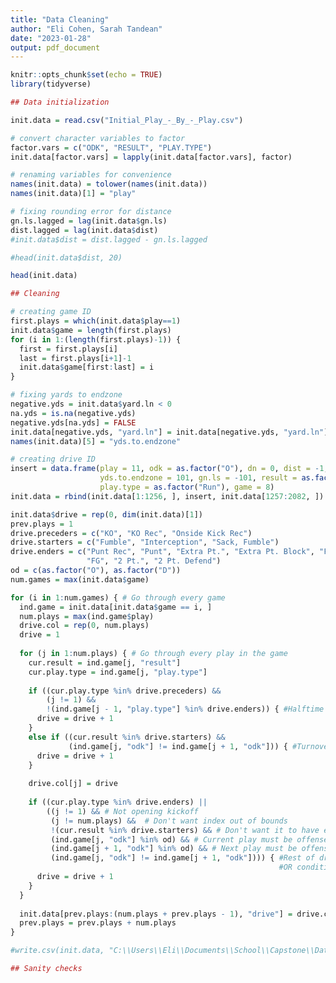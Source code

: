 ```yaml
---
title: "Data Cleaning"
author: "Eli Cohen, Sarah Tandean"
date: "2023-01-28"
output: pdf_document
---
```


```r
knitr::opts_chunk$set(echo = TRUE)
library(tidyverse)
```

```r
## Data initialization

init.data = read.csv("Initial_Play_-_By_-_Play.csv")

# convert character variables to factor
factor.vars = c("ODK", "RESULT", "PLAY.TYPE")
init.data[factor.vars] = lapply(init.data[factor.vars], factor)

# renaming variables for convenience
names(init.data) = tolower(names(init.data))
names(init.data)[1] = "play"

# fixing rounding error for distance
gn.ls.lagged = lag(init.data$gn.ls)
dist.lagged = lag(init.data$dist)
#init.data$dist = dist.lagged - gn.ls.lagged

#head(init.data$dist, 20)

head(init.data)
```

```r
## Cleaning

# creating game ID
first.plays = which(init.data$play==1)
init.data$game = length(first.plays)
for (i in 1:(length(first.plays)-1)) {
  first = first.plays[i]
  last = first.plays[i+1]-1
  init.data$game[first:last] = i
}

# fixing yards to endzone
negative.yds = init.data$yard.ln < 0
na.yds = is.na(negative.yds)
negative.yds[na.yds] = FALSE
init.data[negative.yds, "yard.ln"] = init.data[negative.yds, "yard.ln"] + 100
names(init.data)[5] = "yds.to.endzone"

# creating drive ID
insert = data.frame(play = 11, odk = as.factor("O"), dn = 0, dist = -1, 
                    yds.to.endzone = 101, gn.ls = -101, result = as.factor(""), 
                    play.type = as.factor("Run"), game = 8)
init.data = rbind(init.data[1:1256, ], insert, init.data[1257:2082, ])

init.data$drive = rep(0, dim(init.data)[1])
prev.plays = 1
drive.preceders = c("KO", "KO Rec", "Onside Kick Rec")
drive.starters = c("Fumble", "Interception", "Sack, Fumble")
drive.enders = c("Punt Rec", "Punt", "Extra Pt.", "Extra Pt. Block", "FG Block",
                 "FG", "2 Pt.", "2 Pt. Defend")
od = c(as.factor("O"), as.factor("D"))
num.games = max(init.data$game)

for (i in 1:num.games) { # Go through every game
  ind.game = init.data[init.data$game == i, ]
  num.plays = max(ind.game$play)
  drive.col = rep(0, num.plays)
  drive = 1
  
  for (j in 1:num.plays) { # Go through every play in the game
    cur.result = ind.game[j, "result"]
    cur.play.type = ind.game[j, "play.type"]
    
    if ((cur.play.type %in% drive.preceders) &&
        (j != 1) &&
        !(ind.game[j - 1, "play.type"] %in% drive.enders)) { #Halftime kickoff
      drive = drive + 1
    }
    else if ((cur.result %in% drive.starters) && 
             (ind.game[j, "odk"] != ind.game[j + 1, "odk"])) { #Turnover
      drive = drive + 1
    }
    
    drive.col[j] = drive
    
    if ((cur.play.type %in% drive.enders) ||
        ((j != 1) && # Not opening kickoff
         (j != num.plays) &&  # Don't want index out of bounds
         !(cur.result %in% drive.starters) && # Don't want it to have entered previous if statement
         (ind.game[j, "odk"] %in% od) && # Current play must be offense or defense
         (ind.game[j + 1, "odk"] %in% od) && # Next play must be offense or defense
         (ind.game[j, "odk"] != ind.game[j + 1, "odk"]))) { #Rest of drive changers
                                                            #OR condition checks for turnover on downs
      drive = drive + 1
    }
  }
  
  init.data[prev.plays:(num.plays + prev.plays - 1), "drive"] = drive.col
  prev.plays = prev.plays + num.plays
}

#write.csv(init.data, "C:\\Users\\Eli\\Documents\\School\\Capstone\\Data\\36-493-football\\Cleaned_Data.csv")

```

```r
## Sanity checks


```



